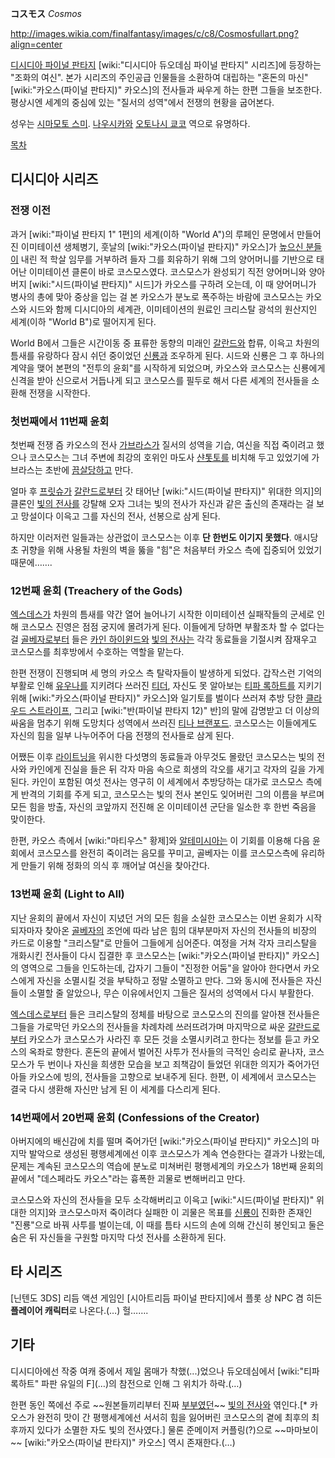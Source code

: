 '''コスモス''' ''Cosmos''

http://images.wikia.com/finalfantasy/images/c/c8/Cosmosfullart.png?align=center

[[디시디아 파이널 판타지]] [wiki:"디시디아 듀오데심 파이널 판타지" 시리즈]에 등장하는 "조화의 여신". 본가 시리즈의 주인공급 인물들을 소환하여 대립하는 "혼돈의 마신" [wiki:"카오스(파이널 판타지)" 카오스]의 전사들과 싸우게 하는 한편 그들을 보조한다. 평상시엔 세계의 중심에 있는 "질서의 성역"에서 전쟁의 현황을 굽어본다.

성우는 [[시마모토 스미]]. [[나우시카]]와 [[오토나시 쿄코]] 역으로 유명하다.

[[목차]]

== 디시디아 시리즈 ==
=== 전쟁 이전 ===
과거 [wiki:"파이널 판타지 1" 1편]의 세계(이하 "World A")의 루페인 문명에서 만들어진 이미테이션 생체병기, 훗날의 [wiki:"카오스(파이널 판타지)" 카오스]가 [[높으신 분들]]이 내린 적 학살 임무를 거부하려 들자 그를 회유하기 위해 그의 양어머니를 기반으로 태어난 이미테이션 클론이 바로 코스모스였다. 코스모스가 완성되기 직전 양어머니와 양아버지 [wiki:"시드(파이널 판타지)" 시드]가 카오스를 구하려 오는데, 이 때 양어머니가 병사의 총에 맞아 중상을 입는 걸 본 카오스가 분노로 폭주하는 바람에 코스모스는 카오스와 시드와 함께 디시디아의 세계관, 이미테이션의 원료인 크리스탈 광석의 원산지인 세계(이하 "World B")로 떨어지게 된다.

World B에서 그들은 시간이동 중 표류한 동향의 미래인 [[갈란드]]와 합류, 이윽고 차원의 틈새를 유랑하다 잠시 쉬던 중이었던 [[신룡]]과 조우하게 된다. 시드와 신룡은 그 후 하나의 계약을 맺어 본편의 "전투의 윤회"를 시작하게 되었으며, 카오스와 코스모스는 신룡에게 신격을 받아 신으로서 거듭나게 되고 코스모스를 필두로 해서 다른 세계의 전사들을 소환해 전쟁을 시작한다.

=== 첫번째에서 11번째 윤회 ===
첫번째 전쟁 즘 카오스의 전사 [[가브라스]]가 질서의 성역을 기습, 여신을 직접 죽이려고 했으나 코스모스는 그녀 주변에 최강의 호위인 마도사 [[샨톳토]]를 비치해 두고 있었기에 가브라스는 초반에 [[끔살]]당하고 만다.

얼마 후 [[프릿슈]]가 [[갈란드]]로부터 갓 태어난 [wiki:"시드(파이널 판타지)" 위대한 의지]의 클론인 [[빛의 전사]]를 강탈해 오자 그녀는 빛의 전사가 자신과 같은 출신의 존재라는 걸 보고 망설이다 이윽고 그를 자신의 전사, 선봉으로 삼게 된다.

하지만 이러저런 일들과는 상관없이 코스모스는 이후 '''단 한번도 이기지 못했다'''. 애시당초 귀향을 위해 사용될 차원의 벽을 뚫을 "힘"은 처음부터 카오스 측에 집중되어 있었기 때문에…….

=== 12번째 윤회 (Treachery of the Gods) ===
[[엑스데스]]가 차원의 틈새를 약간 열어 늘어나기 시작한 이미테이션 실패작들의 군세로 인해 코스모스 진영은 점점 궁지에 몰려가게 된다. 이들에게 당하면 부활조차 할 수 없다는 걸 [[골베자]]로부터 들은 [[카인 하이윈드]]와 [[빛의 전사]]는 각각 동료들을 기절시켜 잠재우고 코스모스를 최후방에서 수호하는 역할을 맡는다.

한편 전쟁이 진행되며 세 명의 카오스 측 탈락자들이 발생하게 되었다. 갑작스런 기억의 부활로 인해 [[유우나]]를 지키려다 쓰러진 [[티더]], 자신도 못 알아보는 [[티파 록하트]]를 지키기 위해 [wiki:"카오스(파이널 판타지)" 카오스]와 일기토를 벌이다 쓰러져 추방 당한 [[클라우드 스트라이프]], 그리고 [wiki:"반(파이널 판타지 12)" 반]의 말에 감명받고 더 이상의 싸움을 멈추기 위해 도망치다 성역에서 쓰러진 [[티나 브랜포드]]. 코스모스는 이들에게도 자신의 힘을 일부 나누어주어 다음 전쟁의 전사들로 삼게 된다.

어쨌든 이후 [[라이트닝]]을 위시한 다섯명의 동료들과 아무것도 몰랐던 코스모스는 빛의 전사와 카인에게 진실을 들은 뒤 각자 마음 속으로 희생의 각오를 새기고 각자의 길을 가게 된다. 카인이 포함된 여섯 전사는 영구히 이 세계에서 추방당하는 대가로 코스모스 측에게 반격의 기회를 주게 되고, 코스모스는 빛의 전사 본인도 잊어버린 그의 이름을 부르며 모든 힘을 방출, 자신의 코앞까지 전진해 온 이미테이션 군단을 일소한 후 한번 죽음을 맞이한다.

한편, 카오스 측에서 [wiki:"마티우스" 황제]와 [[알테미시아]]는 이 기회를 이용해 다음 윤회에서 코스모스를 완전히 죽이려는 음모를 꾸미고, 골베자는 이를 코스모스측에 유리하게 만들기 위해 정화의 의식 후 깨어날 여신을 찾아간다.

=== 13번째 윤회 (Light to All) ===
지난 윤회의 끝에서 자신이 지녔던 거의 모든 힘을 소실한 코스모스는 이번 윤회가 시작되자마자 찾아온 [[골베자]]의 조언에 따라 남은 힘의 대부분마저 자신의 전사들의 비장의 카드로 이용할 "크리스탈"로 만들어 그들에게 심어준다. 여정을 거쳐 각자 크리스탈을 개화시킨 전사들이 다시 집결한 후 코스모스는 [wiki:"카오스(파이널 판타지)" 카오스]의 영역으로 그들을 인도하는데, 갑자기 그들이 "진정한 어둠"을 알아야 한다면서 카오스에게 자신을 소멸시킬 것을 부탁하고 정말 소멸하고 만다. 그와 동시에 전사들은 자신들이 소멸할 줄 알았으나, 무슨 이유에서인지 그들은 질서의 성역에서 다시 부활한다.

[[엑스데스]]로부터 들은 크리스탈의 정체를 바탕으로 코스모스의 진의를 알아챈 전사들은 그들을 가로막던 카오스의 전사들을 차례차례 쓰러뜨려가며 마지막으로 싸운 [[갈란드]]로부터 카오스가 코스모스가 사라진 후 모든 것을 소멸시키려고 한다는 정보를 듣고 카오스의 옥좌로 향한다. 혼돈의 끝에서 벌어진 사투가 전사들의 극적인 승리로 끝나자, 코스모스가 두 번이나 자신을 희생한 모습을 보고 죄책감이 들었던 위대한 의지가 죽어가던 아들 카오스에 빙의, 전사들을 고향으로 보내주게 된다. 한편, 이 세계에서 코스모스는 결국 다시 생환해 자신만 남게 된 이 세계를 다스리게 된다.

=== 14번째에서 20번째 윤회 (Confessions of the Creator) ===
아버지에의 배신감에 치를 떨며 죽어가던 [wiki:"카오스(파이널 판타지)" 카오스]의 마지막 발악으로 생성된 평행세계에선 이후 코스모스가 계속 연승한다는 결과가 나왔는데, 문제는 계속된 코스모스의 역습에 분노로 미쳐버린 평행세계의 카오스가 18번째 윤회의 끝에서 "데스페라도 카오스"라는 흉폭한 괴물로 변해버리고 만다.

코스모스와 자신의 전사들을 모두 소각해버리고 이윽고 [wiki:"시드(파이널 판타지)" 위대한 의지]와 코스모스마저 죽이려다 실패한 이 괴물은 목표를 [[신룡]]이 진화한 존재인 "진룡"으로 바꿔 사투를 벌이는데, 이 때를 틈타 시드의 손에 의해 간신히 봉인되고 둘은 숨은 뒤 자신들을 구원할 마지막 다섯 전사를 소환하게 된다.

== 타 시리즈 ==
[닌텐도 3DS] 리듬 액션 게임인 [시아트리듬 파이널 판타지]에서 플롯 상 NPC 겸 히든 '''플레이어 캐릭터'''로 나온다.(…) 헐…….

== 기타 ==
디시디아에선 작중 여캐 중에서 제일 몸매가 착했(...)었으나 듀오데심에서 [wiki:"티파 록하트" 파판 유일의 F](…)의 참전으로 인해 그 위치가 하락.(…)

한편 동인 쪽에선 주로 ~~원본들끼리부터 진짜 [[부부]]였던~~ [[빛의 전사]]와 엮인다.[* 카오스가 완전히 맛이 간 평행세계에선 서서히 힘을 잃어버린 코스모스의 곁에 최후의 최후까지 있다가 소멸한 자도 빛의 전사였다.] 물론 준메이저 커플링(?)으로 ~~마마보이~~ [wiki:"카오스(파이널 판타지)" 카오스] 역시 존재한다.(…)
